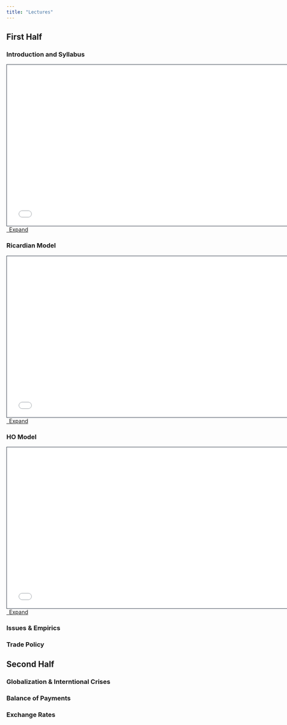 ```yaml
---
title: "Lectures"
---
```


## First Half

### Introduction and Syllabus

```{=html}
<div>
  <iframe class="slide deck" src="00-Introduction/000-compile.html" height="420" width="750" style="border: 1px solid #2e3846;"></iframe>
</div>
<a class="btn btn-primary btn-md" href="00-Introduction/000-compile.qmd" target="_blank">
  <i class="fa-solid fa-window-restore"></i>&ensp;Expand
</a>
```

### Ricardian Model 

```{=html}
<div>
  <iframe class="slide deck" src="01-Ricardo-Model/010-compile.html" height="420" width="750" style="border: 1px solid #2e3846;"></iframe>
</div>
<a class="btn btn-primary btn-md" href="01-Ricardo-Model/010-compile.qmd" target="_blank">
  <i class="fa-solid fa-window-restore"></i>&ensp;Expand
</a>
```

### HO Model

```{=html}
<div>
  <iframe class="slide deck" src="02-HO-Model/020-compile.html" height="420" width="750" style="border: 1px solid #2e3846;"></iframe>
</div>
<a class="btn btn-primary btn-md" href="02-HO-Model/020-compile.qmd" target="_blank">
  <i class="fa-solid fa-window-restore"></i>&ensp;Expand
</a>
```

### Issues & Empirics

### Trade Policy

## Second Half

### Globalization & Interntional Crises

### Balance of Payments

### Exchange Rates